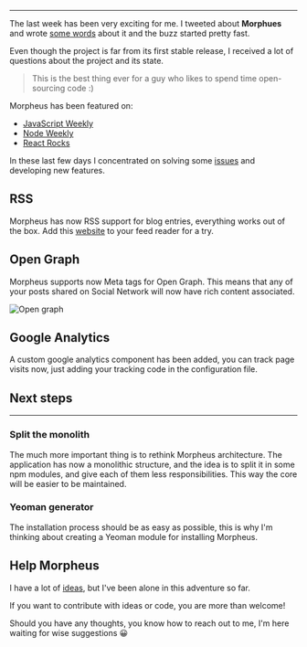 ---

The last week has been very exciting for me.
I tweeted about **Morphues** and wrote [some words](https://alessandro.arnodo.net/2015/01/07/introducing-morpheus) about it and the buzz started pretty fast.

Even though the project is far from its first stable release, I received a lot of questions about the project and its state.

>This is the best thing ever for a guy who likes to spend time open-sourcing code :)

Morpheus has been featured on:

* [JavaScript Weekly](http://javascriptweekly.com/issues/214)
* [Node Weekly](http://nodeweekly.com/issues/68)
* [React Rocks](http://react.rocks/example/morpheus)

In these last few days I concentrated on solving some [issues](https://github.com/vesparny/morpheus/issues?q=is%3Aissue+is%3Aclosed) and developing new features.

## RSS

Morpheus has now RSS support for blog entries, everything works out of the box. Add this [website](https://alessandro.arnodo.net/rss/) to your feed reader for a try.

## Open Graph

Morpheus supports now Meta tags for Open Graph.
This means that any of your posts shared on Social Network will now have rich content associated.

![Open graph](/images/2015/01/screenshot.png)


## Google Analytics

A custom google analytics component has been added, you can track page visits now, just adding your tracking code in the configuration file.

## Next steps
___

### Split the monolith

The much more important thing is to rethink Morpheus architecture.
The application has now a monolithic structure, and the idea is to split it in some npm modules, and give each of them less responsibilities.
This way the core will be easier to be maintained.

### Yeoman generator

The installation process should be as easy as possible, this is why I'm thinking about creating a Yeoman module for installing Morpheus.

## Help Morpheus

I have a lot of [ideas](https://github.com/vesparny/morpheus/issues), but I've been alone in this adventure so far.

If you want to contribute with ideas or code, you are more than welcome!

Should you have any thoughts, you know how to reach out to me, I'm here waiting for wise suggestions 😀
